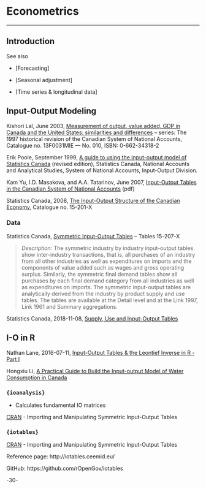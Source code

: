 # Econometrics

***


## Introduction

See also

* [Forecasting]

* [Seasonal adjustment]

* [Time series & longitudinal data]


## Input-Output Modeling

Kishori Lal, June 2003, [Measurement of output, value added, GDP in Canada and the United States: similarities and differences](http://publications.gc.ca/Collection/Statcan/13F0031M/13F0031MIE2003010.pdf) -- series: The 1997 historical revision of the Canadian
System of National Accounts, Catalogue no. 13F0031MIE — No. 010, ISBN: 0-662-34318-2 

Erik Poole, September 1999, [A guide to using the input-output model of Statistics Canada](http://publications.gc.ca/collections/collection_2019/statcan/15-602/CS15-602-58-1-eng.pdf) (revised edition), Statistics Canada, National Accounts and Analytical Studies, System of National Accounts, Input-Output Division.

Kam Yu, I.D. Masakova, and A.A. Tatarinov, June 2007, [Input-Output Tables in the Canadian System of National Accounts](https://pdfs.semanticscholar.org/6818/717e23568ede20589ee5e2db77f1f8b760b5.pdf) (pdf)


Statistics Canada, 2008, [The Input-Output Structure of the Canadian Economy](http://publications.gc.ca/collections/collection_2011/statcan/15-201-X/15-201-x2011001-eng.pdf), Catalogue no. 15-201-X



### Data

Statistics Canada, [Symmetric Input-Output Tables](https://www150.statcan.gc.ca/n1/en/catalogue/15-207-X) -- Tables 15-207-X

>_Description:_
The symmetric industry by industry input-output tables show inter-industry transactions, that is, all purchases of an industry from all other industries as well as expenditures on imports and the components of value added such as wages and gross operating surplus. Similarly, the symmetric final demand tables show all purchases by each final demand category from all industries as well as expenditures on imports. The symmetric input-output tables are analytically derived from the industry by product supply and use tables. The tables are available at the Detail level and at the Link 1997, Link 1961 and Summary aggregations.

Statistics Canada, 2018-11-08, [Supply, Use and Input-Output Tables](http://www23.statcan.gc.ca/imdb/p2SV.pl?Function=getSurvey&SDDS=1401)



## I-O in R

Nathan Lane, 2016-07-11, [Input-Output Tables & the Leontief Inverse in R - Part I](http://nathanlane.info/tutorial/input-output/2016/07/11/leontiefpart1.html)

Hongxiu Li, [A Practical Guide to Build the Input-output Model of Water Consumption in Canada](http://personal.uwaterloo.ca/h254li/file/IOmodel.pdf)


### `{ioanalysis}`

* Calculates fundamental IO matrices 

[CRAN](https://cran.r-project.org/package=ioanalysis) - Importing and Manipulating Symmetric Input-Output Tables


### `{iotables}`

[CRAN](https://cran.r-project.org/package=iotables) - Importing and Manipulating Symmetric Input-Output Tables

Reference page: http://iotables.ceemid.eu/

GitHub: https://github.com/rOpenGov/iotables




-30-

